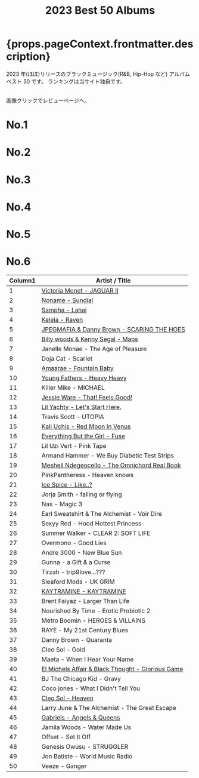 ﻿---
title: 2023 Best 50 Albums
tabs: ["2023", "2022", "2021", "2020", "2019", "2018", "2017", "2016"]
description: 2023 Black Music Best 50 Albums by planet.ky
keywords: "2023, album best 50, CD best 50, black music, Hip-Hop, Rap, Soul, R&B"
---



<h1> {props.pageContext.frontmatter.description} </h1>

<PageDescription>

2023 年(ほぼ)リリースのブラックミュージック(R&B, Hip-Hop など) アルバム ベスト 50 です。
ランキングは当サイト独自です。

<br />
画像クリックでレビューページへ。

</PageDescription>

<Row>
  <Column colMd={2} colLg={3} noGutterMdLeft>
    <h1>No.1</h1>
    <Review1 />
  </Column>
  <Column colMd={2} colLg={3} noGutterMdLeft>
    <h1>No.2</h1>
    <Review2 />
  </Column>
  <Column colMd={2} colLg={3} noGutterMdLeft>
    <h1>No.3</h1>
    <Review3 />
  </Column>
</Row>

<Row>
  <Column colMd={2} colLg={3} noGutterMdLeft>
    <h1>No.4</h1>
    <Review4 />
  </Column>
  <Column colMd={2} colLg={3} noGutterMdLeft>
    <h1>No.5</h1>
    <Review5 />
  </Column>
  <Column colMd={2} colLg={3} noGutterMdLeft>
    <h1>No.6</h1>
    <Review6 />
  </Column>
</Row>

| Column1 | Artist / Title                                                                              |
| ------- | ------------------------------------------------------------------------------------------- |
| 1       | [Victoria Monet - JAGUAR II](/review/victoriamonet2L/)                                      |
| 2       | [Noname - Sundial](/review/noname3L/)                                                       |
| 3       | [Sampha - Lahai](/review/sampha2L/)                                                         |
| 4       | [Kelela - Raven](/review/kelela3L/)                                                         |
| 5       | [JPEGMAFIA & Danny Brown - SCARING THE HOES](/review/jpegmafia_dannybrown1L/)               |
| 6       | [Billy woods & Kenny Segal - Maps](/review/billywoodskennysegal1L/)                         |
| 7       | Janelle Monae - The Age of Pleasure                                                         |
| 8       | Doja Cat - Scarlet                                                                          |
| 9       | [Amaarae - Fountain Baby](/review/amaarae1L/)                                               |
| 10      | [Young Fathers - Heavy Heavy](/review/youngfathers3L/)                                      |
| 11      | Killer Mike - MICHAEL                                                                       |
| 12      | [Jessie Ware - That! Feels Good!](/review/jessieware5L/)                                    |
| 13      | [Lil Yachty - Let's Start Here.](/review/lilyachty2L/)                                      |
| 14      | Travis Scott - UTOPIA                                                                       |
| 15      | [Kali Uchis - Red Moon In Venus](/review/kaliuchis2L/)                                      |
| 16      | [Everything But the Girl - Fuse](/review/everythingbutthegirl1L/)                           |
| 17      | Lil Uzi Vert - Pink Tape                                                                    |
| 18      | Armand Hammer - We Buy Diabetic Test Strips                                                 |
| 19      | [Meshell Ndegeocello - The Omnichord Real Book](/review/ndegeocello5L/)                     |
| 20      | PinkPantheress - Heaven knows                                                               |
| 21      | [Ice Spice - Like..?](/review/icespice1L/)                                                  |
| 22      | Jorja Smith - falling or flying                                                             |
| 23      | Nas - Magic 3                                                                               |
| 24      | Earl Sweatshirt & The Alchemist - Voir Dire                                                 |
| 25      | Sexyy Red - Hood Hottest Princess                                                           |
| 26      | Summer Walker - CLEAR 2: SOFT LIFE                                                          |
| 27      | Overmono - Good Lies                                                                        |
| 28      | Andre 3000 - New Blue Sun                                                                   |
| 29      | Gunna - a Gift & a Curse                                                                    |
| 30      | Tirzah - trip9love...???                                                                    |
| 31      | Sleaford Mods - UK GRIM                                                                     |
| 32      | [KAYTRAMINE - KAYTRAMINE](/review/kaytramine1L/)                                            |
| 33      | Brent Faiyaz - Larger Than Life                                                             |
| 34      | Nourished By Time - Erotic Probiotic 2                                                      |
| 35      | Metro Boomin - HEROES & VILLAINS                                                            |
| 36      | RAYE - My 21st Century Blues                                                                |
| 37      | Danny Brown - Quaranta                                                                      |
| 38      | Cleo Sol - Gold                                                                             |
| 39      | Maeta - When I Hear Your Name                                                               |
| 40      | [El Michels Affair & Black Thought - Glorious Game](/review/elmichelsaffairblackthought1L/) |
| 41      | BJ The Chicago Kid - Gravy                                                                  |
| 42      | Coco jones - What I Didn't Tell You                                                         |
| 43      | [Cleo Sol - Heaven](/review/cleosol2L/)                                                     |
| 44      | Larry June & The Alchemist - The Great Escape                                               |
| 45      | [Gabriels - Angels & Queens](/review/gabriels1L/)                                           |
| 46      | Jamila Woods - Water Made Us                                                                |
| 47      | Offset - Set It Off                                                                         |
| 48      | Genesis Owusu - STRUGGLER                                                                   |
| 49      | Jon Batiste - World Music Radio                                                             |
| 50      | Veeze - Ganger                                                                              |
